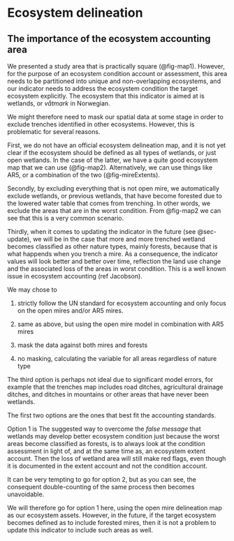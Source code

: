 # Ecosystem delineation {#sec-delineation}

## The importance of the ecosystem accounting area
We presented a study area that is practically square (@fig-map1). 
However, for the purpose of an ecosystem condition account or assessment, 
this area needs to be partitioned into unique and non-overlapping ecosystems,
and our indicator needs to address the ecosystem condition the target ecosystem explicitly.
The ecosystem that this indicator is aimed at is wetlands, or _våtmark_ in Norwegian.


We might therefore need to mask our spatial data at some stage in order to exclude 
trenches identified in other ecosystems. 
However, this is problematic for several reasons.

First, we do not have an official ecosystem delineation map,
and it is not yet clear if the ecosystem should be defined as all types of wetlands,
or just open wetlands. In the case of the latter, we have a quite good ecosystem map that we can use (@fig-map2). 
Alternatively, we can use things like AR5, or a combination of the two (@fig-mireExtents).

Secondly, by excluding everything that is not open mire,
we automatically exclude wetlands, or previous wetlands, that 
have become forested due to the lowered water table that comes from trenching.
In other words, we exclude the areas that are in the worst condition.
From @fig-map2 we can see that this is a very common scenario.

Thirdly, when it comes to updating the indicator in the future (see @sec-update),
we will be in the case that more and more trenched wetland becomes classified as other
nature types, mainly forests, because that is what happends when you trench a mire. 
As a consequence, the indicator values will look better and better over time,
reflection the land use change and the associated loss of the areas in worst condition. This is a well known issue in ecosystem accounting (ref Jacobson).


We may chose to 

1. strictly follow the UN standard for ecosystem accounting
and only focus on the open mires and/or AR5 mires.

1. same as above, but using the open mire model in combination with AR5 mires

1. mask the data against both mires and forests

1. no masking, calculating the variable for all areas regardless of nature type

The third option is perhaps not ideal due to significant model errors, for example 
that the trenches map includes road ditches, agricultural drainage ditches, and 
ditches in mountains or other areas that have never been wetlands.

The first two options are the ones that best fit the accounting standards.

Option 1 is The suggested way to overcome the _false message_ that wetlands may develop better
ecosystem condition just because the worst areas become classified as forests, 
is to always look at the condition assessment in light of, and at the same time as, 
an ecosystem extent account. 
Then the loss of wetland area will still make red flags, even though it is documented
in the extent account and not the condition account.

It can be very tempting to go for option 2, but as you can see, the consequent 
double-counting of the same process then becomes unavoidable. 

We will therefore go for option 1 here, using the open mire delineation map as
our ecosystem assets.
However, in the future, if the target ecosystem becomes defined as to include 
forested mires, then it is not a problem to update this indicator to include such 
areas as well.

